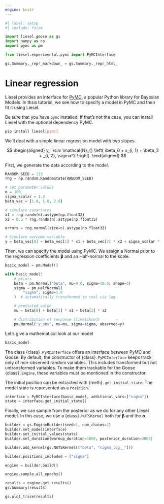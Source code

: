 ```yaml
---
engine: knitr
---
```


```python
#| label: setup
#| include: false

import liesel.goose as gs
import numpy as np
import pymc as pm

from liesel.experimental.pymc import PyMCInterface

gs.Summary._repr_markdown_ = gs.Summary._repr_html_
```

# Linear regression

Liesel provides an interface for [PyMC](https://www.pymc.io/welcome.html), a popular Python library for Bayesian Models. In thsis tutorial, we see how to specify a model in PyMC and then fit it using Liesel.

Be sure that you have `pymc` installed. If that's not the case, you can install Liesel with the optional dependency PyMC.

```bash
pip install liesel[pymc]
```

We'll deal with a simple linear regression model with two slopes.

$$
\begin{aligned}
y_i \sim \mathcal{N}_{} \left( \beta_0 + x_{i, 1} + \beta_2 + _{i, 2}, \sigma^2 \right).
\end{aligned}
$$

First, we generate the data according to the model.

```python
RANDOM_SEED = 123
rng = np.random.RandomState(RANDOM_SEED)

# set parameter values
n = 100
sigma_scalar = 1.0
beta_vec = [1.0, 1.0, 2.0]

# simulate covariates
x1 = rng.randn(n).astype(np.float32)
x2 = 0.5 * rng.randn(n).astype(np.float32)

errors = rng.normal(size=n).astype(np.float32)

# Simulate outcome variable
y = beta_vec[0] + beta_vec[1] * x1 + beta_vec[2] * x2 + sigma_scalar * errors
```

Then, we can specify the model using PyMC. We assign a Normal prior to the regression coefficients $\mathbf{\beta}$ and an Half-normal to the scale.

```python
basic_model = pm.Model()

with basic_model:
    # priors
    beta = pm.Normal("beta", mu=0.0, sigma=10.0, shape=3)
    sigma = pm.HalfNormal(
        "sigma", sigma=1.0
    )  # automatically transformed to real via log

    # predicted value
    mu = beta[0] + beta[1] * x1 + beta[2] * x2

    # distribution of response (likelihood)
    pm.Normal("y_obs", mu=mu, sigma=sigma, observed=y)
```

Let's give a mathematical look at our model

```python
basic_model
```

The class {class}`.PyMCInterface` offers an interface between PyMC and Goose. By default, the constructor of {class}`.PyMCInterface` keeps track only of non-observed random variables. This includes transformed but not untransformed variables. To make them trackable for the Goose {class}`.Engine`, these variables must be mentioned in the constructor.

The initial position can be extracted with {meth}`.get_initial_state`. The model state is represented as a `Position`.

```python
interface = PyMCInterface(basic_model, additional_vars=["sigma"])
state = interface.get_initial_state()
```

Finally, we can sample from the posterior as we do for any other Liesel model. In this case, we use a {class}`.NUTSKernel` both for $\mathbf{\beta}$ and the $\mathbf{\sigma}$.

```python
builder = gs.EngineBuilder(seed=1, num_chains=2)
builder.set_model(interface)
builder.set_initial_values(state)
builder.set_duration(warmup_duration=1000, posterior_duration=2000)

builder.add_kernel(gs.NUTSKernel(["beta", "sigma_log__"]))

builder.positions_included = ["sigma"]

engine = builder.build()

engine.sample_all_epochs()
```

```python
results = engine.get_results()
gs.Summary(results)
```

```python
gs.plot_trace(results)
```


